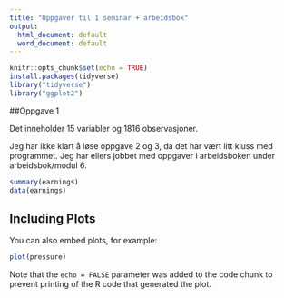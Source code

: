 ```yaml
---
title: "Oppgaver til 1 seminar + arbeidsbok"
output:
  html_document: default
  word_document: default
---
```



```r
knitr::opts_chunk$set(echo = TRUE)
install.packages(tidyverse)
library("tidyverse")
library("ggplot2")

```

##Oppgave 1 

Det inneholder 15 variabler og 1816 observasjoner. 

Jeg har ikke klart å løse oppgave 2 og 3, da det har vært litt kluss med programmet. Jeg har ellers jobbet med oppgaver i arbeidsboken under arbeidsbok/modul 6. 


```r
summary(earnings)
data(earnings)

```

## Including Plots

You can also embed plots, for example:

```r
plot(pressure)
```

Note that the `echo = FALSE` parameter was added to the code chunk to prevent printing of the R code that generated the plot.
